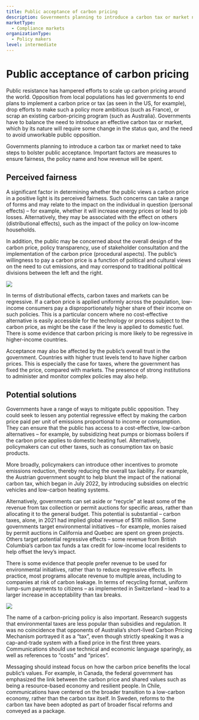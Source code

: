 ```yaml
---
title: Public acceptance of carbon pricing
description: Governments planning to introduce a carbon tax or market need to take steps to bolster public acceptance. Important factors are measures to ensure fairness, the policy name and how revenue will be spent.
marketType:
  - Compliance markets
organizationType:
  - Policy makers
level: intermediate
---
```


# Public acceptance of carbon pricing

Public resistance has hampered efforts to scale up carbon pricing around the world. Opposition from local populations has led governments to end plans to implement a carbon price or tax (as seen in the US, for example), drop efforts to make such a policy more ambitious (such as France), or scrap an existing carbon-pricing program (such as Australia). Governments have to balance the need to introduce an effective carbon tax or market, which by its nature will require some change in the status quo, and the need to avoid unworkable public opposition.

<KeyMessage>
  Governments planning to introduce a carbon tax or market need to take steps to
  bolster public acceptance. Important factors are measures to ensure fairness,
  the policy name and how revenue will be spent.
</KeyMessage>

## Perceived fairness

A significant factor in determining whether the public views a carbon price in a positive light is its perceived fairness. Such concerns can take a range of forms and may relate to the impact on the individual in question (personal effects) – for example, whether it will increase energy prices or lead to job losses. Alternatively, they may be associated with the effect on others (distributional effects), such as the impact of the policy on low-income households.

In addition, the public may be concerned about the overall design of the carbon price, policy transparency, use of stakeholder consultation and the implementation of the carbon price (procedural aspects). The public’s willingness to pay a carbon price is a function of political and cultural views on the need to cut emissions, and may correspond to traditional political divisions between the left and the right.

<Image src="public-acceptance-1.png" ratio={0} />

In terms of distributional effects, carbon taxes and markets can be regressive. If a carbon price is applied uniformly across the population, low-income consumers pay a disproportionately higher share of their income on such policies. This is a particular concern where no cost-effective alternative is easily accessible for the technology or process subject to the carbon price, as might be the case if the levy is applied to domestic fuel. There is some evidence that carbon pricing is more likely to be regressive in higher-income countries.

Acceptance may also be affected by the public’s overall trust in the government. Countries with higher trust levels tend to have higher carbon prices. This is especially the case for taxes, where the government has fixed the price, compared with markets. The presence of strong institutions to administer and monitor complex policies may also help.

## Potential solutions

Governments have a range of ways to mitigate public opposition. They could seek to lessen any potential regressive effect by making the carbon price paid per unit of emissions proportional to income or consumption. They can ensure that the public has access to a cost-effective, low-carbon alternatives – for example, by subsidizing heat pumps or biomass boilers if the carbon price applies to domestic heating fuel. Alternatively, policymakers can cut other taxes, such as consumption tax on basic products.

More broadly, policymakers can introduce other incentives to promote emissions reduction, thereby reducing the overall tax liability. For example, the Austrian government sought to help blunt the impact of the national carbon tax, which began in July 2022, by introducing subsidies on electric vehicles and low-carbon heating systems.

Alternatively, governments can set aside or “recycle” at least some of the revenue from tax collection or permit auctions for specific areas, rather than allocating it to the general budget. This potential is substantial – carbon taxes, alone, in 2021 had implied global revenue of $116 million. Some governments target environmental initiatives – for example, monies raised by permit auctions in California and Quebec are spent on green projects. Others target potential regressive effects – some revenue from British Columbia’s carbon tax funds a tax credit for low-income local residents to help offset the levy’s impact.

There is some evidence that people prefer revenue to be used for environmental initiatives, rather than to reduce regressive effects. In practice, most programs allocate revenue to multiple areas, including to companies at risk of carbon leakage. In terms of recycling format, uniform lump-sum payments to citizens – as implemented in Switzerland – lead to a larger increase in acceptability than tax breaks.

<Image src="public-acceptance-2.png" ratio={0} />

The name of a carbon-pricing policy is also important. Research suggests that environmental taxes are less popular than subsidies and regulation. It was no coincidence that opponents of Australia’s short-lived Carbon Pricing Mechanism portrayed it as a “tax”, even though strictly speaking it was a cap-and-trade system with a fixed price in the first three years. Communications should use technical and economic language sparingly, as well as references to “costs” and “prices”.

Messaging should instead focus on how the carbon price benefits the local public’s values. For example, in Canada, the federal government has emphasized the link between the carbon price and shared values such as being a resource-based economy and resilient people. In Chile, communications have centered on the broader transition to a low-carbon economy, rather than the carbon tax itself. In Sweden, reforms to the carbon tax have been adopted as part of broader fiscal reforms and conveyed as a package.
